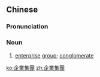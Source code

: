 ==Chinese==
{{zh-forms|s=企业集团|type=22}}

===Pronunciation===
{{zh-pron
|m=企yè jítuán
|c=kei5 jip6 zaap6 tyun4
|cat=n
}}

===Noun===
{{zh-noun}}

# [[enterprise]] [[group]]; [[conglomerate]]

[[ko:企業集團]]
[[zh:企業集團]]